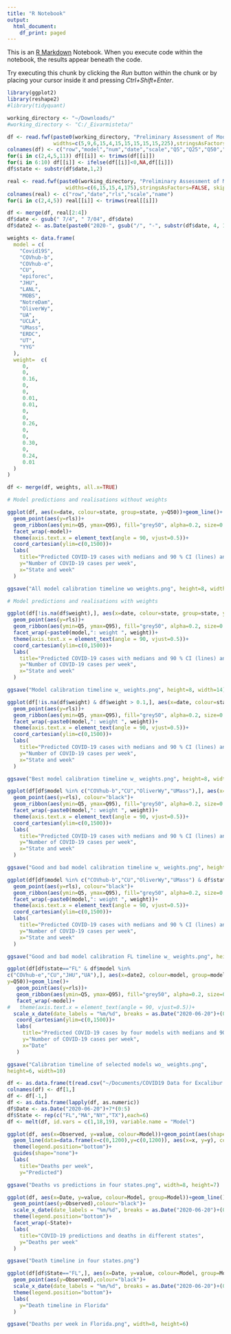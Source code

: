 ```yaml
---
title: "R Notebook"
output:
  html_document:
    df_print: paged
---
```


This is an [R Markdown](http://rmarkdown.rstudio.com) Notebook. When you execute code within the notebook, the results appear beneath the code. 

Try executing this chunk by clicking the *Run* button within the chunk or by placing your cursor inside it and pressing *Ctrl+Shift+Enter*. 

```r
library(ggplot2)
library(reshape2)
#library(tidyquant)

```

```r

working_directory <- "~/Downloads/"
#working_directory <- "C:/_Eivarmisteta/"

df <- read.fwf(paste0(working_directory, "Preliminary Assessment of Model State Forecasts of Deaths due to COVID19.dtt"),
               widths=c(5,9,6,15,4,15,15,15,15,15,225),stringsAsFactors=FALSE, skip=1)
colnames(df) <- c("row","model","num","date","scale","Q5","Q25","Q50","Q75","Q95","name")
for(i in c(2,4,5,11)) df[[i]] <- trimws(df[[i]])
for(i in 6:10) df[[i]] <- ifelse(df[[i]]<0,NA,df[[i]])
df$state <- substr(df$date,1,2)

real <- read.fwf(paste0(working_directory, "Preliminary Assessment of Model State Forecasts of Deaths due to COVID19.rls"),
                   widths=c(6,15,15,4,175),stringsAsFactors=FALSE, skip=0)
colnames(real) <- c("row","date","rls","scale","name")
for(i in c(2,4,5)) real[[i]] <- trimws(real[[i]])

df <- merge(df, real[2:4])
df$date <- gsub(" 7/4", " 7/04", df$date)
df$date2 <- as.Date(paste0("2020-", gsub("/", "-", substr(df$date, 4, 10))))

weights <- data.frame(
  model = c(
    "Covid19S",
    "COVhub-b",
    "COVhub-e",
    "CU",
    "epiforec",
    "JHU",
    "LANL",
    "MOBS",
    "NotreDam",
    "OliverWy",
    "UA",
    "UCLA",
    "UMass",
    "ERDC",
    "UT",
    "YYG"
  ),
  weight=  c(
     0,
     0,
     0.16,
     0,
     0,
     0.01,
     0.01,
     0,
     0,
     0.26,
     0,
     0,
     0.30,
     0,
     0.24,
     0.01
  )
)

df <- merge(df, weights, all.x=TRUE)

```

```r

# Model predictions and realisations without weights

ggplot(df, aes(x=date, colour=state, group=state, y=Q50))+geom_line()+
  geom_point(aes(y=rls))+
  geom_ribbon(aes(ymin=Q5, ymax=Q95), fill="grey50", alpha=0.2, size=0.2)+
  facet_wrap(~model)+
  theme(axis.text.x = element_text(angle = 90, vjust=0.5))+
  coord_cartesian(ylim=c(0,1500))+
  labs(
    title="Predicted COVID-19 cases with medians and 90 % CI (lines) and actual realisations (dots) in four states",
    y="Number of COVID-19 cases per week",
    x="State and week"
  )

ggsave("All model calibration timeline wo weights.png", height=8, width=14)  

# Model predictions and realisations with weights

ggplot(df[!is.na(df$weight),], aes(x=date, colour=state, group=state, y=Q50))+geom_line()+
  geom_point(aes(y=rls))+
  geom_ribbon(aes(ymin=Q5, ymax=Q95), fill="grey50", alpha=0.2, size=0.2)+
  facet_wrap(~paste0(model,": weight ", weight))+
  theme(axis.text.x = element_text(angle = 90, vjust=0.5))+
  coord_cartesian(ylim=c(0,1500))+
  labs(
    title="Predicted COVID-19 cases with medians and 90 % CI (lines) and actual realisations (dots) in four states",
    y="Number of COVID-19 cases per week",
    x="State and week"
  )

ggsave("Model calibration timeline w_ weights.png", height=8, width=14)  

ggplot(df[!is.na(df$weight) & df$weight > 0.1,], aes(x=date, colour=state, group=state, y=Q50))+geom_line()+
  geom_point(aes(y=rls))+
  geom_ribbon(aes(ymin=Q5, ymax=Q95), fill="grey50", alpha=0.2, size=0.2)+
  facet_wrap(~paste0(model,": weight ", weight))+
  theme(axis.text.x = element_text(angle = 90, vjust=0.5))+
  coord_cartesian(ylim=c(0,1500))+
  labs(
    title="Predicted COVID-19 cases with medians and 90 % CI (lines) and actual realisations (dots) in four states",
    y="Number of COVID-19 cases per week",
    x="State and week"
  )

ggsave("Best model calibration timeline w_ weights.png", height=8, width=14)  

ggplot(df[df$model %in% c("COVhub-b","CU","OliverWy","UMass"),], aes(x=date, colour=state, group=state, y=Q50))+geom_line()+
  geom_point(aes(y=rls), colour="black")+
  geom_ribbon(aes(ymin=Q5, ymax=Q95), fill="grey50", alpha=0.2, size=0.2)+
  facet_wrap(~paste0(model,": weight ", weight))+
  theme(axis.text.x = element_text(angle = 90, vjust=0.5))+
  coord_cartesian(ylim=c(0,1500))+
  labs(
    title="Predicted COVID-19 cases with medians and 90 % CI (lines) and actual realisations (dots) in four states",
    y="Number of COVID-19 cases per week",
    x="State and week"
  )

ggsave("Good and bad model calibration timeline w_ weights.png", height=8, width=14)  

ggplot(df[df$model %in% c("COVhub-b","CU","OliverWy","UMass") & df$state=="FL",], aes(x=date, colour=state, group=state, y=Q50))+geom_line()+
  geom_point(aes(y=rls), colour="black")+
  geom_ribbon(aes(ymin=Q5, ymax=Q95), fill="grey50", alpha=0.2, size=0.2)+
  facet_wrap(~paste0(model,": weight ", weight))+
  theme(axis.text.x = element_text(angle = 90, vjust=0.5))+
  coord_cartesian(ylim=c(0,1500))+
  labs(
    title="Predicted COVID-19 cases with medians and 90 % CI (lines) and actual realisations (dots) in Florida",
    y="Number of COVID-19 cases per week",
    x="State and week"
  )

ggsave("Good and bad model calibration FL timeline w_ weights.png", height=5, width=9)  

ggplot(df[df$state=="FL" & df$model %in%
c("COVhub-e","CU","JHU","UA"),], aes(x=date2, colour=model, group=model,
y=Q50))+geom_line()+
   geom_point(aes(y=rls))+
   geom_ribbon(aes(ymin=Q5, ymax=Q95), fill="grey50", alpha=0.2, size=0.2)+
   facet_wrap(~model)+
#   theme(axis.text.x = element_text(angle = 90, vjust=0.5))+
  scale_x_date(date_labels = "%m/%d", breaks = as.Date("2020-06-20")+(0:5)*7)+
   coord_cartesian(ylim=c(0,1500))+
   labs(
     title="Predicted COVID-19 cases by four models with medians and 90 % CI (lines) and actual realisations (dots) in Florida",
     y="Number of COVID-19 cases per week",
     x="Date"
   )

ggsave("Calibration timeline of selected models wo_ weights.png",
height=6, width=10)

```

```r

df <- as.data.frame(t(read.csv("~/Documents/COVID19 Data for Excalibur 3.1 for Jouni.csv", dec=",")[1:17,]))
colnames(df) <- df[1,]
df <- df[-1,]
df <- as.data.frame(lapply(df, as.numeric))
df$Date <- as.Date("2020-06-20")+7*(0:5)
df$State <- rep(c("FL","MA","NY","TX"),each=6)
df <- melt(df, id.vars = c(1,18,19), variable.name = "Model")

ggplot(df, aes(x=Observed, y=value, colour=Model))+geom_point(aes(shape=State))+
  geom_line(data=data.frame(x=c(0,1200),y=c(0,1200)), aes(x=x, y=y), colour="red")+
  theme(legend.position="bottom")+
  guides(shape="none")+
  labs(
    title="Deaths per week",
    y="Predicted")

ggsave("Deaths vs predictions in four states.png", width=8, height=7)

ggplot(df, aes(x=Date, y=value, colour=Model, group=Model))+geom_line()+
  geom_point(aes(y=Observed),colour="black")+
  scale_x_date(date_labels = "%m/%d", breaks = as.Date("2020-06-20")+(0:5)*7)+
  theme(legend.position="bottom")+
  facet_wrap(~State)+
  labs(
    title="COVID-19 predictions and deaths in different states",
    y="Deaths per week"
  )

ggsave("Death timeline in four states.png")

ggplot(df[df$State=="FL",], aes(x=Date, y=value, colour=Model, group=Model))+geom_line()+
  geom_point(aes(y=Observed),colour="black")+
  scale_x_date(date_labels = "%m/%d", breaks = as.Date("2020-06-20")+(0:5)*7)+
  theme(legend.position="bottom")+
  labs(
    y="Death timeline in Florida"
  )

ggsave("Deaths per week in Florida.png", width=8, height=6)

```
